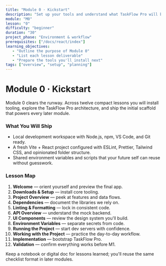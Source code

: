 ```yaml
---
title: "Module 0 · Kickstart"
description: "Set up your tools and understand what TaskFlow Pro will become."
module: "M0"
lesson: "0"
difficulty: "beginner"
duration: "30"
project_phase: "Environment & workflow"
prerequisites: ["/docs/react/index"]
learning_objectives:
   - "Outline the purpose of Module 0"
   - "List each lesson deliverable"
   - "Prepare the tools you'll install next"
tags: ["overview", "setup", "planning"]
---
```


# Module 0 · Kickstart

Module 0 clears the runway. Across twelve compact lessons you will install
tooling, explore the TaskFlow Pro architecture, and ship the initial scaffold
that powers every later module.

### What You Will Ship

-  Local development workspace with Node.js, npm, VS Code, and Git ready.
-  A fresh Vite + React project configured with ESLint, Prettier, Tailwind CSS,
   and opinionated folder structure.
-  Shared environment variables and scripts that your future self can reuse
   without guesswork.

### Lesson Map

1. **Welcome** — orient yourself and preview the final app.
2. **Downloads & Setup** — install core tooling.
3. **Project Overview** — peek at features and data flows.
4. **Dependencies** — document the libraries we rely on.
5. **Linting & Formatting** — lock in consistent code.
6. **API Overview** — understand the mock backend.
7. **UI Components** — review the design system you'll build.
8. **Environment Variables** — separate secrets from code.
9. **Running the Project** — start dev servers with confidence.
10.   **Working with the Project** — practice the day-to-day workflow.
11.   **Implementation** — bootstrap TaskFlow Pro.
12.   **Validation** — confirm everything works before M1.

Keep a notebook or digital doc for lessons learned; you'll reuse the same
checklist format in later modules.

